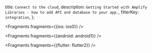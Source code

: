   title: `Connect to the cloud`,
  description: `Getting Started with Amplify Libraries - how to add API and database to your app.`,
  filterKey: `integration`,
};


<Fragments fragments={{ios: ios0}} />


<Fragments fragments={{android: android1}} />


<Fragments fragments={{flutter: flutter2}} />
